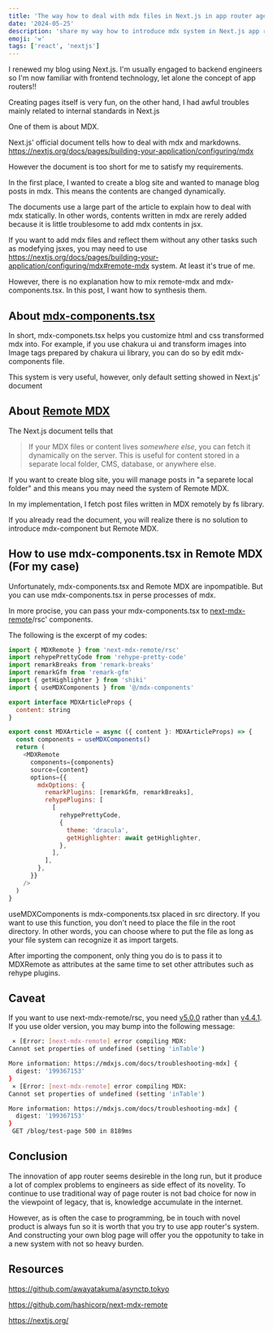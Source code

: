 ```yaml
---
title: 'The way how to deal with mdx files in Next.js in app router age'
date: '2024-05-25'
description: 'share my way how to introduce mdx system in Next.js app router system'
emoji: '⚒️'
tags: ['react', 'nextjs']
---
```


I renewed my blog using Next.js. I'm usually engaged to backend engineers so I'm now familiar with frontend technology, let alone the concept of app routers!!

Creating pages itself is very fun, on the other hand, I had awful troubles mainly related to internal standards in Next.js

One of them is about MDX.

Next.js' official document tells how to deal with mdx and markdowns. https://nextjs.org/docs/pages/building-your-application/configuring/mdx

However the document is too short for me to satisfy my requirements.

In the first place, I wanted to create a blog site and wanted to manage blog posts in mdx. This means the contents are changed dynamically.

The documents use a large part of the article to explain how to deal with mdx statically. In other words, contents written in mdx are rerely added because it is little troublesome to add mdx contents in jsx.

If you want to add mdx files and reflect them without any other tasks such as modefying jsxes, you may need to use https://nextjs.org/docs/pages/building-your-application/configuring/mdx#remote-mdx system. At least it's true of me.

However, there is no explanation how to mix remote-mdx and mdx-components.tsx.
In this post, I want how to synthesis them.

## About [mdx-components.tsx](https://nextjs.org/docs/pages/building-your-application/configuring/mdx#add-a-mdx-componentstsx-file)

In short, mdx-componets.tsx helps you customize html and css transformed mdx into. For example, if you use chakura ui and transform images into Image tags prepared by chakura ui library, you can do so by edit mdx-components file.

This system is very useful, however, only default setting showed in Next.js' document

## About [Remote MDX](https://nextjs.org/docs/pages/building-your-application/configuring/mdx#remote-mdx)

The Next.js document tells that

> If your MDX files or content lives *somewhere else*, you can fetch it dynamically on the server. This is useful for content stored in a separate local folder, CMS, database, or anywhere else.

If you want to create blog site, you will manage posts in "a separete local folder" and this means you may need the system of Remote MDX.

In my implementation, I fetch post files written in MDX remotely by fs library.

If you already read the document, you will realize there is no solution to introduce mdx-component but Remote MDX.

## How to use mdx-components.tsx in Remote MDX (For my case)

Unfortunately, mdx-components.tsx and Remote MDX are inpompatible. But you can use mdx-components.tsx in perse processes of mdx.

In more procise, you can pass your mdx-components.tsx to [next-mdx-remote](https://github.com/hashicorp/next-mdx-remote)/rsc' components.

The following is the excerpt of my codes:

```js
import { MDXRemote } from 'next-mdx-remote/rsc'
import rehypePrettyCode from 'rehype-pretty-code'
import remarkBreaks from 'remark-breaks'
import remarkGfm from 'remark-gfm'
import { getHighlighter } from 'shiki'
import { useMDXComponents } from '@/mdx-components'

export interface MDXArticleProps {
  content: string
}

export const MDXArticle = async ({ content }: MDXArticleProps) => {
  const components = useMDXComponents()
  return (
    <MDXRemote
      components={components}
      source={content}
      options={{
        mdxOptions: {
          remarkPlugins: [remarkGfm, remarkBreaks],
          rehypePlugins: [
            [
              rehypePrettyCode,
              {
                theme: 'dracula',
                getHighlighter: await getHighlighter,
              },
            ],
          ],
        },
      }}
    />
  )
}
```

useMDXComponents is mdx-components.tsx placed in src directory. If you want to use this function, you don't need to place the file in the root directory. In other words, you can choose where to put the file as long as your file system can recognize it as import targets.

After importing the component, only thing you do is to pass it to MDXRemote as attributes at the same time to set other attributes such as rehype plugins.

## Caveat

If you want to use next-mdx-remote/rsc, you need [v5.0.0](https://github.com/hashicorp/next-mdx-remote/releases/tag/v5.0.0) rather than [v4.4.1](https://github.com/hashicorp/next-mdx-remote/releases/tag/v4.4.1). If you use older version, you may bump into the following message:

```bash
 ⨯ [Error: [next-mdx-remote] error compiling MDX:
Cannot set properties of undefined (setting 'inTable')

More information: https://mdxjs.com/docs/troubleshooting-mdx] {
  digest: '199367153'
}
 ⨯ [Error: [next-mdx-remote] error compiling MDX:
Cannot set properties of undefined (setting 'inTable')

More information: https://mdxjs.com/docs/troubleshooting-mdx] {
  digest: '199367153'
}
 GET /blog/test-page 500 in 8189ms
```

## Conclusion

The innovation of app router seems desireble in the long run, but it produce a lot of complex problems to engineers as side effect of its novelity. To continue to use traditional way of page router is not bad choice for now in the viewpoint of legacy, that is, knowledge accumulate in the internet.

However, as is often the case to programming, be in touch with novel product is always fun so it is worth that you try to use app router's system. And constructing your own blog page will offer you the oppotunity to take in a new system with not so heavy burden.

## Resources

https://github.com/awayatakuma/asynctp.tokyo

https://github.com/hashicorp/next-mdx-remote

https://nextjs.org/
